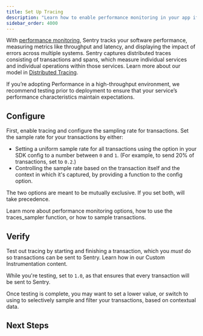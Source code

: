 ```yaml
---
title: Set Up Tracing
description: "Learn how to enable performance monitoring in your app if it is not already set up."
sidebar_order: 4000
---
```


With [performance monitoring](/product/performance/), Sentry tracks your software performance, measuring metrics like throughput and latency, and displaying the impact of errors across multiple systems. Sentry captures distributed traces consisting of transactions and spans, which measure individual services and individual operations within those services. Learn more about our model in [Distributed Tracing](/product/sentry-basics/tracing/distributed-tracing/).

<Note>

If you’re adopting Performance in a high-throughput environment, we recommend testing prior to deployment to ensure that your service’s performance characteristics maintain expectations.

</Note>

<Include name="opentelemetry-available.mdx" />

## Configure

First, enable tracing and configure the sampling rate for transactions. Set the sample rate for your transactions by either:

- Setting a uniform sample rate for all transactions using the <PlatformIdentifier name="traces-sample-rate" /> option in your SDK config to a number between `0` and `1`. (For example, to send 20% of transactions, set <PlatformIdentifier name="traces-sample-rate" /> to `0.2`.)
- Controlling the sample rate based on the transaction itself and the context in which it's captured, by providing a function to the <PlatformIdentifier name="traces-sampler" /> config option.

The two options are meant to be mutually exclusive. If you set both, <PlatformIdentifier name="traces-sampler" /> will take precedence.

<PlatformContent includePath="performance/configure-sample-rate" />

Learn more about performance monitoring <PlatformLink to="/configuration/options/#tracing-options">options</PlatformLink>, how to use the <PlatformLink to="/configuration/sampling/#setting-a-sampling-function">traces_sampler</PlatformLink> function, or how to <PlatformLink to="/configuration/sampling/#sampling-transaction-events">sample transactions</PlatformLink>.

## Verify

Test out tracing by starting and finishing a transaction, which you _must_ do so transactions can be sent to Sentry. Learn how in our <PlatformLink to="/performance/instrumentation/custom-instrumentation/">Custom Instrumentation</PlatformLink> content.

While you're testing, set <PlatformIdentifier name="traces-sample-rate" /> to `1.0`, as that ensures that every transaction will be sent to Sentry.

Once testing is complete, you may want to set a lower <PlatformIdentifier name="traces-sample-rate" /> value, or switch to using <PlatformIdentifier name="traces-sampler" /> to selectively sample and filter your transactions, based on contextual data.

## Next Steps

<PageGrid />
